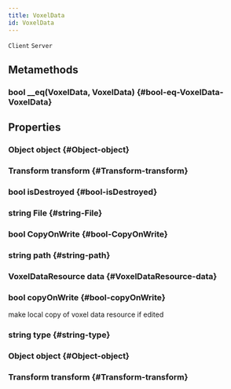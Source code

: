```yaml
---
title: VoxelData
id: VoxelData
---
```

`Client`
`Server`

## Metamethods

### bool __eq(VoxelData, VoxelData) {#bool-eq-VoxelData-VoxelData}

## Properties

### Object object {#Object-object}

### Transform transform {#Transform-transform}

### bool isDestroyed {#bool-isDestroyed}

### string File {#string-File}

### bool CopyOnWrite {#bool-CopyOnWrite}

### string path {#string-path}

### VoxelDataResource data {#VoxelDataResource-data}

### bool copyOnWrite {#bool-copyOnWrite}
make local copy of voxel data resource if edited 

### string type {#string-type}

### Object object {#Object-object}

### Transform transform {#Transform-transform}

